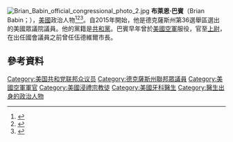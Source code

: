 [[File:Brian_Babin_official_congressional_photo_2.jpg|thumb]]
'''布萊恩·巴賓'''（Brian Babin；{{bd|1948年|3月23日}}），[[美國|美國]]政治人物<ref name=brianbabin>{{cite news |author=David Jennings |title=2014 Primary: Dr. Brian Babin, CD-36 |url=http://blog.chron.com/bigjolly/2014/03/2014-primary-dr-brian-babin-cd-36/ |newspaper=Houston Chronicle |date=March 2, 2014 |accessdate=2016-01-04 |archive-date=2014-03-04 |archive-url=https://web.archive.org/web/20140304013951/http://blog.chron.com/bigjolly/2014/03/2014-primary-dr-brian-babin-cd-36/ |dead-url=no }}</ref><ref name=stockmansuccessor>{{cite news |url=http://atr.rollcall.com/brian-babin-texas-steve-stockman-seat/ |title=Likely Stockman Successor Has Deep Texas Roots |publisher=Roll Call |author=David Eldridge |date=August 29, 2014 |accessdate=August 30, 2014 |archive-url=https://web.archive.org/web/20140831020754/http://atr.rollcall.com/brian-babin-texas-steve-stockman-seat/ |archive-date=2014-08-31 |dead-url=yes }}</ref><ref name=docbabin>{{cite news |url=http://www.houstonchronicle.com/news/politics/texas/article/Woodville-s-Doc-Babin-aims-to-leave-a-5983931.php |title=Woodville's 'Doc Babin' aims to leave a conservative mark in Congress |publisher=Houston Chronicle |author=Kevin Diaz |date=December 29, 2014 |accessdate=February 1, 2015 |archive-date=2015-12-08 |archive-url=https://web.archive.org/web/20151208050733/http://www.houstonchronicle.com/news/politics/texas/article/Woodville-s-Doc-Babin-aims-to-leave-a-5983931.php |dead-url=no }}</ref>。自2015年開始，他是德克薩斯州第36選舉區選出的美國眾議院議員。他的黨籍是[[共和黨_(美國)|共和黨]]。巴賓早年曾於[[美國空軍|美國空軍]]服役，官至[[上尉|上尉]]，在出任國會議員之前曾任伍德維爾市長。

== 參考資料 ==
{{reflist}}
{{DEFAULTSORT:Babin, Brian}}
[[Category:美国共和党联邦众议员|Category:美国共和党联邦众议员]]
[[Category:德克薩斯州聯邦眾議員|Category:德克薩斯州聯邦眾議員]]
[[Category:美國空軍軍官|Category:美國空軍軍官]]
[[Category:美國浸禮宗教徒|Category:美國浸禮宗教徒]]
[[Category:美國牙科醫生|Category:美國牙科醫生]]
[[Category:醫生出身的政治人物|Category:醫生出身的政治人物]]